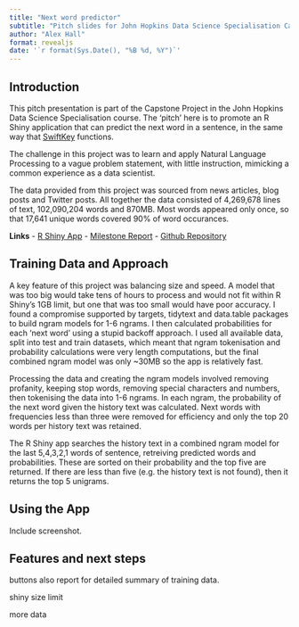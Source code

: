```yaml
---
title: "Next word predictor"
subtitle: "Pitch slides for John Hopkins Data Science Specialisation Capstone Project"
author: "Alex Hall"
format: revealjs
date: '`r format(Sys.Date(), "%B %d, %Y")`'
---
```


## Introduction {.smaller}

This pitch presentation is part of the Capstone Project in the John Hopkins Data Science Specialisation course. The 'pitch' here is to promote an R Shiny application that can predict the next word in a sentence, in the same way that [SwiftKey](https://en.wikipedia.org/wiki/Microsoft_SwiftKey) functions. 

The challenge in this project was to learn and apply Natural Language Processing to a vague problem statement, with little instruction, mimicking a common experience as a data scientist.

The data provided from this project was sourced from news articles, blog posts and Twitter posts. All together the data consisted of 4,269,678 lines of text, 102,090,204 words and 870MB. Most words appeared only once, so that 17,641 unique words covered 90% of word occurances.


**Links**
- [R Shiny App](https://alexjhall.shinyapps.io/next-word-prediction)
- [Milestone Report](https://rpubs.com/alexjhall/DScapstone-milestone-report)
- [Github Repository](https://github.com/alexjhall/DataScienceCapstone)


## Training Data and Approach {.smaller}

A key feature of this project was balancing size and speed. A model that was too big would take tens of hours to process and would not fit within R Shiny's 1GB limit, but one that was too small would have poor accuracy. I found a compromise supported by targets, tidytext and data.table packages to build ngram models for 1-6 ngrams. I then calculated probabilities for each 'next word' using a stupid backoff approach. I used all available data, split into test and train datasets, which meant that ngram tokenisation and probability calculations were very length computations, but the final combined ngram model was only ~30MB so the app is relatively fast.

Processing the data and creating the ngram models involved removing profanity, keeping stop words, removing special characters and numbers, then tokenising the data into 1-6 ngrams. In each ngram, the probability of the next word given the history text was calculated. Next words with frequencies less than three were removed for efficiency and only the top 20 words per history text was retained.  

The R Shiny app searches the history text in a combined ngram model for the last 5,4,3,2,1 words of sentence, retreiving predicted words and probabilities. These are sorted on their probability and the top five are returned. If there are less than five (e.g. the history text is not found), then it returns the top 5 unigrams.

## Using the App {.smaller}

Include screenshot.

## Features and next steps {.smaller}

buttons
also report for detailed summary of training data.

shiny size limit

more data





